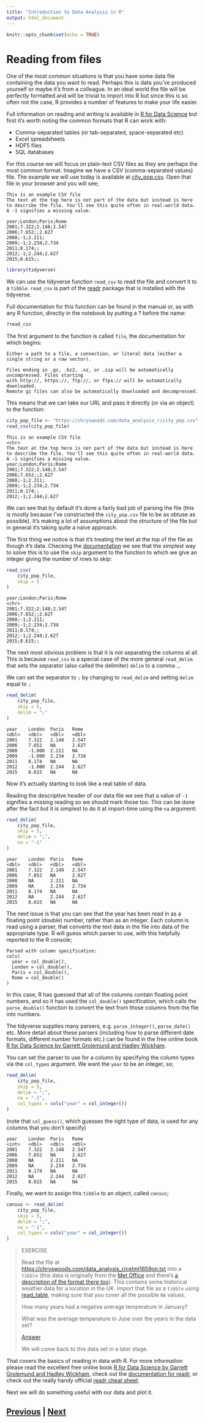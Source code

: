 ```yaml
---
title: "Introduction to Data Analysis in R"
output: html_document
---
```


```r
knitr::opts_chunk$set(echo = TRUE)
```

# Reading from files

One of the most common situations is that you have some data file containing 
the data you want to read. Perhaps this is data you've produced yourself or 
maybe it's from a colleague. In an ideal world the file will be perfectly 
formatted and will be trivial to import into R but since this is so often 
not the case, R provides a number of features to make your life easier.

Full information on reading and writing is available in
[R for Data Science](https://r4ds.had.co.nz/data-import.html)
but first it's worth noting the common formats that R can work with:

* Comma-separated tables (or tab-separated, space-separated etc)
* Excel spreadsheets
* HDF5 files
* SQL databases

For this course we will focus on plain-text CSV files as they are 
perhaps the most common format. Imagine we have a CSV (comma-separated 
values) file. The example we will use today is available at
[city_pop.csv](city_pop.csv). Open that file in your browser and
you will see;

```
This is an example CSV file
The text at the top here is not part of the data but instead is here
to describe the file. You'll see this quite often in real-world data.
A -1 signifies a missing value.

year;London;Paris;Rome
2001;7.322;2.148;2.547
2006;7.652;;2.627
2008;-1;2.211;
2009;-1;2.234;2.734
2011;8.174;;
2012;-1;2.244;2.627
2015;8.615;;
```

```R
library(tidyverse)
```

We can use the tidyverse function `read_csv` to read the file and convert it to a `tibble`. 
`read_csv` is part of the [readr](https://readr.tidyverse.org) package that is installed
with the tidyverse.

Full documentation for this function can be found in the manual or, as with any 
R function, directly in the notebook by putting a ? before the name:

```R
?read_csv
```

The first argument to the function is called `file`, the documentation for which begins:

```
Either a path to a file, a connection, or literal data (either a single string or a raw vector).

Files ending in .gz, .bz2, .xz, or .zip will be automatically uncompressed. Files starting 
with http://, https://, ftp://, or ftps:// will be automatically downloaded. 
Remote gz files can also be automatically downloaded and decompressed.
```

This means that we can take our URL and pass it directly (or via an object) to the function:

```R
city_pop_file <- "https://chryswoods.com/data_analysis_r/city_pop.csv"
read_csv(city_pop_file)
```

```
This is an example CSV file
<chr>
The text at the top here is not part of the data but instead is here	
to describe the file. You'll see this quite often in real-world data.	
A -1 signifies a missing value.	
year;London;Paris;Rome	
2001;7.322;2.148;2.547	
2006;7.652;;2.627	
2008;-1;2.211;	
2009;-1;2.234;2.734	
2011;8.174;;	
2012;-1;2.244;2.627
```

We can see that by default it's done a fairly bad job of parsing the file 
(this is mostly because I've constructed the `city_pop.csv` file to be as 
obtuse as possible). It's making a lot of assumptions about the structure 
of the file but in general it's taking quite a naïve approach.

The first thing we notice is that it's treating the text at the top of the 
file as though it's data. Checking the 
[documentation](https://readr.tidyverse.org/reference/read_delim.html)
we see that the simplest way to solve this is to use the `skip` argument 
to the function to which we give an integer giving the number of rows to skip:

```R
read_csv(
    city_pop_file,
    skip = 5
)
```

```
year;London;Paris;Rome
<chr>
2001;7.322;2.148;2.547				
2006;7.652;;2.627				
2008;-1;2.211;				
2009;-1;2.234;2.734				
2011;8.174;;				
2012;-1;2.244;2.627				
2015;8.615;;
```

The next most obvious problem is that it is not separating the columns at all. 
This is because `read_csv` is a special case of the more general `read_delim`
that sets the separator (also called the delimiter) `delim` to a comma `,`.

We can set the separator to `;` by changing to `read_delim` and setting 
`delim` equal to `;`

```R
read_delim(
    city_pop_file,
    skip = 5,
    delim = ";"
)
```

```
year    London  Paris   Rome
<dbl>   <dbl>   <dbl>   <dbl>
2001    7.322   2.148   2.547	
2006    7.652   NA      2.627	
2008    -1.000  2.211   NA	
2009    -1.000  2.234   2.734	
2011    8.174   NA      NA	
2012    -1.000  2.244   2.627	
2015    8.615   NA      NA	
```

Now it's actually starting to look like a real table of data.

Reading the descriptive header of our data file we see that a value of `-1` 
signifies a missing reading so we should mark those too. This can be done 
after the fact but it is simplest to do it at import-time using the `na` argument:

```R
read_delim(    
    city_pop_file,
    skip = 5,
    delim = ";",
    na = "-1"
)
```

```
year    London  Paris   Rome    
<dbl>   <dbl>   <dbl>   <dbl>
2001    7.322   2.148   2.547	
2006    7.652   NA      2.627	
2008    NA      2.211   NA	
2009    NA      2.234   2.734	
2011    8.174   NA      NA	
2012    NA      2.244   2.627	
2015    8.615   NA      NA	
```

The next issue is that you can see that the year has been read in as a
floating point (double) number, rather than as an integer. Each column
is read using a parser, that converts the text data in the file into
data of the appropriate type. R will guess which parser to use, with
this helpfully reported to the R console;

```
Parsed with column specification:
cols(
  year = col_double(),
  London = col_double(),
  Paris = col_double(),
  Rome = col_double()
)
```

In this case, R has guessed that all of the columns contain floating point
numbers, and so it has used the `col_double()` specification, which calls the `parse_double()` 
function to convert the text from those columns from the file into numbers.

The tidyverse supplies many parsers, e.g. `parse_integer()`, `parse_date()`
etc. More detail about these parsers (including how to parse different date
formats, different number formats etc.) can be found in the free online
book [R for Data Science by Garrett Grolemund and Hadley Wickham](https://r4ds.had.co.nz/data-import.html).

You can set the parser to use for a column by specifying the column 
types via the `col_types` argument. We want the `year` to be an integer,
so;

```R
read_delim(    
    city_pop_file,
    skip = 5,
    delim = ";",
    na = "-1",
    col_types = cols("year" = col_integer())
)
```

(note that `col_guess()`, which guesses the right type of data, is used
for any columns that you don't specify)

```
year    London  Paris   Rome
<int>   <dbl>   <dbl>   <dbl>
2001    7.322   2.148   2.547
2006    7.652   NA      2.627
2008    NA      2.211   NA
2009    NA      2.234   2.734
2011    8.174   NA      NA
2012    NA      2.244   2.627
2015    8.615   NA      NA
```

Finally, we want to assign this `tibble` to an object, called `census`;

```R
census <- read_delim(
    city_pop_file,
    skip = 5,
    delim = ";",
    na = "-1",
    col_types = cols("year" = col_integer())
)
```

> EXERCISE
>
> Read the file at [https://chryswoods.com/data_analysis_r/cetml1659on.txt](https://chryswoods.com/data_analysis_r/cetml1659on.txt) 
> into a `tibble` (this data is originally from the
> [Met Office](https://www.metoffice.gov.uk/hadobs/hadcet/data/download.html) 
> and there's [a description of the format there too](https://www.metoffice.gov.uk/hadobs/hadcet/data/monthly_format.html)). 
> This contains some historical weather data for a location in the UK. 
> Import that file as a `tibble` using [read_table](https://readr.tidyverse.org/reference/read_table.html), making sure that you cover 
> all the possible `NA` values.
>
> How many years had a negative average temperature in January?
>
> What was the average temperature in June over the years in the data set? 
>
> [Answer](files_answer01.html)
>
> We will come back to this data set in a later stage.

That covers the basics of reading in data with R. For more information 
please read the excellent free online book
[R for Data Science by Garrett Grolemund and Hadley Wickham](https://r4ds.had.co.nz),
check out the [documentation for readr](https://readr.tidyverse.org),
or check out the really handy official [readr cheat sheet](https://github.com/rstudio/cheatsheets/blob/master/data-import.pdf).

Next we will do something useful with our data and plot it.

## [Previous](tibbles.html) | [Next](tidyverse.html)

